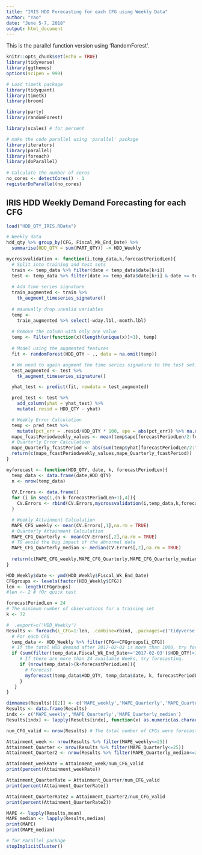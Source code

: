 ---
title: "IRIS HDD Forecasting for each CFG using Weekly Data"
author: "Yao"
date: "June 5-7, 2018"
output: html_document
---

This is the parallel function version using 'RandomForest'.

```{r setup, include=FALSE}
knitr::opts_chunk$set(echo = TRUE)
library(tidyverse)
library(ggthemes)
options(scipen = 999)

# Load timetk package
library(tidyquant)
library(timetk)
library(broom)

library(party)
library(randomForest)

library(scales) # for percent

# make the code parallel using 'parallel' package
library(iterators)
library(parallel)
library(foreach)
library(doParallel)
 
# Calculate the number of cores
no_cores <- detectCores() - 1
registerDoParallel(no_cores)
```

## IRIS HDD Weekly Demand Forecasting for each CFG

```{r load the data}
load("HDD_QTY_IRIS.RData")

# Weekly data
hdd_qty %>% group_by(CFG, Fiscal_Wk_End_Date) %>%
  summarise(HDD_QTY = sum(PART_QTY)) -> HDD_Weekly
```

```{r Cross Validation Function}
mycrossvalidation <- function(i,temp_data,k,forecastPeriodLen){
  # Split into training and test sets
  train <- temp_data %>% filter(date < temp_data$date[k+i])
  test <- temp_data %>% filter(date >= temp_data$date[k+i] & date <= temp_data$date[k+i+forecastPeriodLen-1])
  
  # Add time series signature
  train_augmented <- train %>%
    tk_augment_timeseries_signature()
  
  # maunually drop unvalid variables
  temp <-
    train_augmented %>% select(-wday.lbl,-month.lbl)
  
  # Remove the column with only one value
  temp <- Filter(function(x)(length(unique(x))>1), temp)
  
  # Model using the augmented features
  fit <- randomForest(HDD_QTY ~ ., data = na.omit(temp))

  # We need to again augment the time series signature to the test set.
  test_augmented <- test %>%
    tk_augment_timeseries_signature()

  yhat_test <- predict(fit, newdata = test_augmented)

  pred_test <- test %>%
    add_column(yhat = yhat_test) %>%
    mutate(.resid = HDD_QTY - yhat)

  # Weekly Error Calculation
  temp <- pred_test %>%
    mutate(pct_err = .resid/HDD_QTY * 100, ape = abs(pct_err)) %>% na.omit()
  mape_fcastPeriodweekly_values <- mean(temp$ape[forecastPeriodLen/2:forecastPeriodLen],na.rm = TRUE)
  # Quarterly Error Calculation
  mape_Quarterly_fcastPeriod <- abs(sum(temp$yhat[forecastPeriodLen/2:forecastPeriodLen])-sum(temp$HDD_QTY[forecastPeriodLen/2:forecastPeriodLen]))/sum(temp$HDD_QTY[forecastPeriodLen/2:forecastPeriodLen]) * 100
  return(c(mape_fcastPeriodweekly_values,mape_Quarterly_fcastPeriod))
}
```


```{r Forecast Function}
myforecast <- function(HDD_QTY, date, k, forecastPeriodLen){
  temp_data <- data.frame(date,HDD_QTY)
  n <- nrow(temp_data)
  
  CV.Errors <- data.frame()
  for (i in seq(1,(n-k-forecastPeriodLen+1),4)){
    CV.Errors <- rbind(CV.Errors,mycrossvalidation(i,temp_data,k,forecastPeriodLen))
  }

  # Weekly Attainment Calculation
  MAPE_CFG_weekly <- mean(CV.Errors[,1],na.rm = TRUE)
  # Quarterly Attainment Calculation 
  MAPE_CFG_Quarterly <- mean(CV.Errors[,2],na.rm = TRUE)
  # TO avoid the big impact of the abnormal data
  MAPE_CFG_Quarterly_median <- median(CV.Errors[,2],na.rm = TRUE)
  
  return(c(MAPE_CFG_weekly,MAPE_CFG_Quarterly,MAPE_CFG_Quarterly_median))
}
```


```{r Run the fuctions parallel}
HDD_Weekly$date <- ymd(HDD_Weekly$Fiscal_Wk_End_Date)
CFGgroups <- levels(factor(HDD_Weekly$CFG))
len <- length(CFGgroups)
#len <- 2 # fOr quick test

forecastPeriodLen = 24
# The minimum number of observations for a training set
k <- 72 

#  .export=c('HDD_Weekly')
Results <- foreach(i_CFG=1:len, .combine=rbind, .packages=c('tidyverse','timetk','tidyquant','broom','randomForest')) %dopar% {
  # For each CFG
  temp_data <- HDD_Weekly %>% filter(CFG==CFGgroups[i_CFG])
  # If the total HDD demand after 2017-02-03 is more than 1000, try forecasting.
  if (sum(filter(temp_data,Fiscal_Wk_End_Date>='2017-02-03')$HDD_QTY)>1000){
     # If there are more than 24 available Weeks, try forecasting.
     if (nrow(temp_data)>(k+forecastPeriodLen)){
       # Forecast
       myforecast(temp_data$HDD_QTY, temp_data$date, k, forecastPeriodLen)
     }
   }
}

dimnames(Results)[[2]] <- c('MAPE_weekly','MAPE_Quarterly','MAPE_Quarterly_median')
Results <- data.frame(Results)
indx <- c('MAPE_weekly','MAPE_Quarterly','MAPE_Quarterly_median')
Results[indx] <- lapply(Results[indx], function(x) as.numeric(as.character(x)))

num_CFG_valid <- nrow(Results) # The total number of CFGs were forecasted.

Attainment_week <- nrow(Results %>% filter(MAPE_weekly<=25))
Attainment_Quarter <- nrow(Results %>% filter(MAPE_Quarterly<=25))
Attainment_Quarter2 <- nrow(Results %>% filter(MAPE_Quarterly_median<=25))

Attainment_weekRate = Attainment_week/num_CFG_valid
print(percent(Attainment_weekRate))

Attainment_QuarterRate = Attainment_Quarter/num_CFG_valid
print(percent(Attainment_QuarterRate))

Attainment_QuarterRate2 = Attainment_Quarter2/num_CFG_valid
print(percent(Attainment_QuarterRate2))

MAPE <- lapply(Results,mean)
MAPE_median <- lapply(Results,median)
print(MAPE)
print(MAPE_median)
```

```{r close the clusters}
# for Parallel package
stopImplicitCluster()
```

